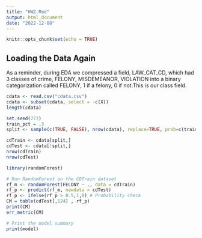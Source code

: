 ```yaml
---
title: "HW2.Rmd"
output: html_document
date: "2022-12-08"
---
```


```r
knitr::opts_chunk$set(echo = TRUE)
```

## Loading the Data Again
As a reminder, during EDA we compressed a field, LAW_CAT_CD, which had 3 classes of crime, FELONY, MISDEMEANOR, VIOLATION into a binary categorization called FELONY, 1 if a felony, 0 if not.This is our class field.

```r
cdata <- read.csv("cdata.csv")
cdata <- subset(cdata, select = -c(X))
length(cdata)
```



```r
set.seed(777)
train_pct = .3
split <- sample(c(TRUE, FALSE), nrow(cdata), replace=TRUE, prob=c(train_pct,(1-train_pct)))

cdTrain <- cdata[split,]
cdTest <- cdata[!split,]
nrow(cdTrain)
nrow(cdTest)
```
```r
library(randomForest)

# Run RandomForest on the CDTrain dataset
rf_m <- randomForest(FELONY ~ ., data = cdTrain)
rf_p <- predict(rf_m, newdata = cdTest)
rf_p <- ifelse(rf_p > 0.5,1,0) # Probability check
CM = table(cdTest[,124] , rf_p)
print(CM)
err_metric(CM)

# Print the model summary
print(model)
```
